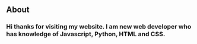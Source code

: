 ## About

### Hi thanks for visiting my website. I am new web developer who has knowledge of Javascript, Python, HTML and CSS. 